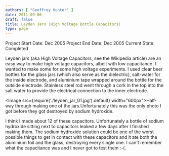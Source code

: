 ```yaml
---
authors: [ "Geoffrey Hunter" ]
date: 2011-09-06
draft: false
title: Leyden Jars (High Voltage Bottle Capacitors)
type: page
---
```


Project Start Date: Dec 2005
Project End Date: Dec 2005
Current State: Completed

Leyden jars (aka High Voltage Capacitors, see the Wikipedia article) are an easy way to make high voltage capacitors, albeit with low capacitance. I wanted to make some for some high voltage experiments. I used clear beer bottles for the glass jars (which also serve as the dielectric), salt-water for the inside electrode, and aluminium tape wrapped around the bottle for the outside electrode. Stainless steel rod went through a cork in the top into the salt water to provide the electrical connection to the inner electrode.

<Image src={require('./leyden_jar_01.jpg').default} width="600px">Half-way through making one of the jars.Unfortunately this was the only photo I got before they got destroyed by sodium hydroxide.</Image>

I think I made about 12 of these capacitors. Unfortunately a bottle of sodium hydroxide sitting next to capacitors leaked a few days after I finished making them. The sodium hydroxide solution could be one of the worst possible things to get in contact with these capacitors and it ate both the aluminium foil and the glass, destroying every single one. I can't remember what the capacitance was and I never got to test them :-(.
